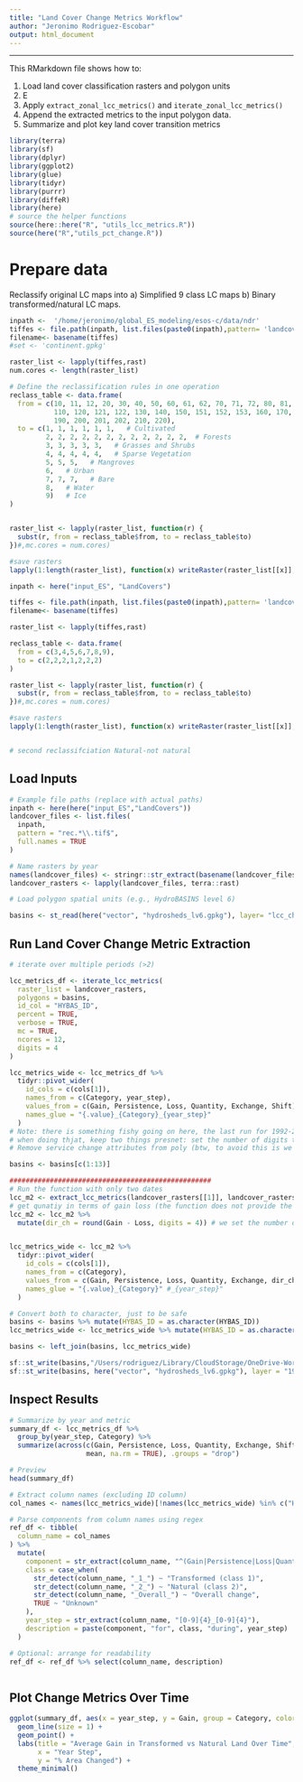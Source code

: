 ```yaml
---
title: "Land Cover Change Metrics Workflow"
author: "Jeronimo Rodriguez-Escobar"
output: html_document
---
```


---

This RMarkdown file shows how to:

1. Load land cover classification rasters and polygon units
2. E
2. Apply `extract_zonal_lcc_metrics()` and `iterate_zonal_lcc_metrics()`
3. Append the extracted metrics to the input polygon data.
4. Summarize and plot key land cover transition metrics


```r
library(terra)
library(sf)
library(dplyr)
library(ggplot2)
library(glue)
library(tidyr)
library(purrr)
library(diffeR)
library(here)
# source the helper functions
source(here::here("R", "utils_lcc_metrics.R"))
source(here("R","utils_pct_change.R"))
```

# Prepare data

Reclassify original LC maps into 
a) Simplified 9 class LC maps
b) Binary transformed/natural LC maps.


```r
inpath <-  '/home/jeronimo/global_ES_modeling/esos-c/data/ndr'
tiffes <- file.path(inpath, list.files(paste0(inpath),pattern= 'landcover'))
filename<- basename(tiffes)
#set <- 'continent.gpkg' 

raster_list <- lapply(tiffes,rast)
num.cores <- length(raster_list)

# Define the reclassification rules in one operation
reclass_table <- data.frame(
  from = c(10, 11, 12, 20, 30, 40, 50, 60, 61, 62, 70, 71, 72, 80, 81, 82, 90, 100,
           110, 120, 121, 122, 130, 140, 150, 151, 152, 153, 160, 170, 180,
           190, 200, 201, 202, 210, 220),
  to = c(1, 1, 1, 1, 1, 1,   # Cultivated
         2, 2, 2, 2, 2, 2, 2, 2, 2, 2, 2, 2,  # Forests
         3, 3, 3, 3, 3,   # Grasses and Shrubs
         4, 4, 4, 4, 4,   # Sparse Vegetation
         5, 5, 5,   # Mangroves
         6,   # Urban
         7, 7, 7,   # Bare
         8,   # Water
         9)   # Ice
)


raster_list <- lapply(raster_list, function(r) {
  subst(r, from = reclass_table$from, to = reclass_table$to)
})#,mc.cores = num.cores)

#save rasters 
lapply(1:length(raster_list), function(x) writeRaster(raster_list[[x]], paste0(here("input_ES", "LandCovers"),'/', filename[x])))

inpath <- here("input_ES", "LandCovers")

tiffes <- file.path(inpath, list.files(paste0(inpath),pattern= 'landcover'))
filename<- basename(tiffes)

raster_list <- lapply(tiffes,rast)

reclass_table <- data.frame(
  from = c(3,4,5,6,7,8,9),
  to = c(2,2,2,1,2,2,2)
)

raster_list <- lapply(raster_list, function(r) {
  subst(r, from = reclass_table$from, to = reclass_table$to)
})#,mc.cores = num.cores)

#save rasters 
lapply(1:length(raster_list), function(x) writeRaster(raster_list[[x]], paste0(here("input_ES", "LandCovers"),'/', "rec_", filename[x])))


# second reclassifciation Natural-not natural 

```

## Load Inputs

```r
# Example file paths (replace with actual paths)
inpath <- here(here("input_ES","LandCovers"))
landcover_files <- list.files(
  inpath,
  pattern = "rec.*\\.tif$", 
  full.names = TRUE
)

# Name rasters by year
names(landcover_files) <- stringr::str_extract(basename(landcover_files), "\\d{4}")
landcover_rasters <- lapply(landcover_files, terra::rast)

# Load polygon spatial units (e.g., HydroBASINS level 6)

basins <- st_read(here("vector", "hydrosheds_lv6.gpkg"), layer= "lcc_change_metrics")
```

## Run Land Cover Change Metric Extraction

```r

# iterate over multiple periods (>2)

lcc_metrics_df <- iterate_lcc_metrics(
  raster_list = landcover_rasters,
  polygons = basins,
  id_col = "HYBAS_ID",
  percent = TRUE,
  verbose = TRUE,
  mc = TRUE,
  ncores = 12,
  digits = 4
)

lcc_metrics_wide <- lcc_metrics_df %>%
  tidyr::pivot_wider(
    id_cols = c(cols[1]),
    names_from = c(Category, year_step),
    values_from = c(Gain, Persistence, Loss, Quantity, Exchange, Shift),
    names_glue = "{.value}_{Category}_{year_step}"
  )
# Note: there is something fishy going on here, the last run for 1992-2020 had some issues, when. iterating, but just running extract_lcc_metrics() without wrapping it for multiple time steps ( i need a technical way to refer to this) did solve the issue. Pending to check in the multi temporal assesment. 
# when doing thjat, keep two things presnet: set the number of digits to 4, add the column with the *direction* of change. For now, Shift is not necessary, possibly several columns are not needed at this point (especially those about Overall, ther is a lot of redudancy, it is *literarolly like balancing a budget. In fact, this is called a budget) Add the new column, but make sure to limit the number of digits, to 4. I am not sure if more digits make sense, and also, this results in a huge file. No need.
# Remove service change attributes from poly (btw, to avoid this is we can save each appended dataset as a new layer in the geopackage)

basins <- basins[c(1:13)]

##################################################
# Run the function with only two dates 
lcc_m2 <- extract_lcc_metrics(landcover_rasters[[1]], landcover_rasters[[2]], basins, "HYBAS_ID", percent=TRUE, mc = TRUE, ncores = 10, digits = 4)
# get qunatiy in terms of gain loss (the function does not provide the direction of the change, only the absolute value. 
lcc_m2 <- lcc_m2 %>%
  mutate(dir_ch = round(Gain - Loss, digits = 4)) # we set the number of dits to 4 to make te file more manageable


lcc_metrics_wide <- lcc_m2 %>%
  tidyr::pivot_wider(
    id_cols = c(cols[1]),
    names_from = c(Category),
    values_from = c(Gain, Persistence, Loss, Quantity, Exchange, dir_ch),
    names_glue = "{.value}_{Category}" #_{year_step}"
  )

# Convert both to character, just to be safe
basins <- basins %>% mutate(HYBAS_ID = as.character(HYBAS_ID))
lcc_metrics_wide <- lcc_metrics_wide %>% mutate(HYBAS_ID = as.character(HYBAS_ID))

basins <- left_join(basins, lcc_metrics_wide)

sf::st_write(basins,"/Users/rodriguez/Library/CloudStorage/OneDrive-WorldWildlifeFund,Inc/global_NCP/vector/hydrosheds_lv6.gpkg", layer = "1992_2020_lcc_change_metrics", append = FALSE)
sf::st_write(basins, here("vector", "hydrosheds_lv6.gpkg"), layer = "1992_2020_lcc_change_metrics", append = FALSE)
```

## Inspect Results

```r
# Summarize by year and metric
summary_df <- lcc_metrics_df %>%
  group_by(year_step, Category) %>%
  summarize(across(c(Gain, Persistence, Loss, Quantity, Exchange, Shift), 
                   mean, na.rm = TRUE), .groups = "drop")

# Preview
head(summary_df)
```


```r

# Extract column names (excluding ID column)
col_names <- names(lcc_metrics_wide)[!names(lcc_metrics_wide) %in% c("HYBAS_ID")]

# Parse components from column names using regex
ref_df <- tibble(
  column_name = col_names
) %>%
  mutate(
    component = str_extract(column_name, "^(Gain|Persistence|Loss|Quantity|Exchange|Shift)"),
    class = case_when(
      str_detect(column_name, "_1_") ~ "Transformed (class 1)",
      str_detect(column_name, "_2_") ~ "Natural (class 2)",
      str_detect(column_name, "_Overall_") ~ "Overall change",
      TRUE ~ "Unknown"
    ),
    year_step = str_extract(column_name, "[0-9]{4}_[0-9]{4}"),
    description = paste(component, "for", class, "during", year_step)
  )

# Optional: arrange for readability
ref_df <- ref_df %>% select(column_name, description)



```
## Plot Change Metrics Over Time

```r
ggplot(summary_df, aes(x = year_step, y = Gain, group = Category, color = Category)) +
  geom_line(size = 1) +
  geom_point() +
  labs(title = "Average Gain in Transformed vs Natural Land Over Time",
       x = "Year Step",
       y = "% Area Changed") +
  theme_minimal()
```


